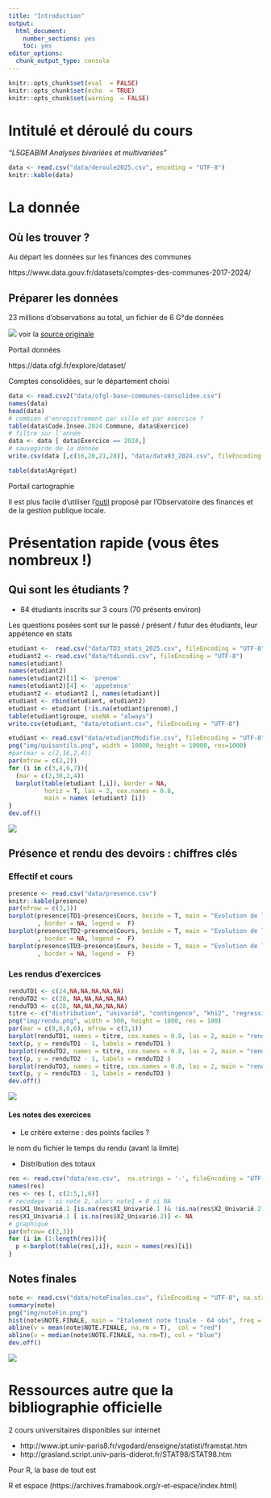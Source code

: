 ```yaml
---
title: "Introduction"
output:
  html_document:
    number_sections: yes
    toc: yes
editor_options:
  chunk_output_type: console
---
```


```r
knitr::opts_chunk$set(eval  = FALSE)
knitr::opts_chunk$set(echo  = TRUE)
knitr::opts_chunk$set(warning  = FALSE)
``` 


# Intitulé et déroulé du cours


*"L5GEABIM Analyses bivariées et multivariées"*




```r
data <- read.csv("data/deroule2025.csv", encoding = "UTF-8")
knitr::kable(data)
```


# La donnée

## Où les trouver ?

Au départ les données sur les finances des communes

https://www.data.gouv.fr/datasets/comptes-des-communes-2017-2024/



## Préparer les données

23 millions d'observations au total, un fichier de 6 G°de données

![](img/source.png)
voir la [source originale]( https://data.ofgl.fr/explore/dataset/ofgl-base-communes/table/?disjunctive.nomen&disjunctive.agregat&disjunctive.tranche_revenu_imposable_par_habitant&disjunctive.tranche_population&disjunctive.epci_name&disjunctive.reg_name&disjunctive.dep_name&disjunctive.com_name&sort=exer)


Portail données

https://data.ofgl.fr/explore/dataset/

Comptes consolidées, sur le département choisi


```r
data <- read.csv2("data/ofgl-base-communes-consolidee.csv")
names(data)
head(data)
# combien d'enregistrement par ville et par exercice ?
table(data$Code.Insee.2024.Commune, data$Exercice)
# filtre sur l'année
data <- data [ data$Exercice == 2024,]
# sauvegarde de la donnée
write.csv(data [,c(16,20,21,28)], "data/data93_2024.csv", fileEncoding = "UTF-8")

table(data$Agrégat)
```

Portail cartographie

Il est plus facile d'utiliser l'[outil](https://data.ofgl.fr/pages/cartographie/) proposé par l'Observatoire des finances et de la gestion publique locale.




# Présentation rapide (vous êtes nombreux !)

## Qui sont les étudiants ?

- 84 étudiants inscrits sur 3 cours (70 présents environ)

Les questions posées sont sur le passé / présent / futur des étudiants, leur appétence en stats

```r
etudiant <-  read.csv("data/TD3_stats_2025.csv", fileEncoding = "UTF-8")
etudiant2 <- read.csv("data/tdLundi.csv", fileEncoding = "UTF-8")
names(etudiant)
names(etudiant2)
names(etudiant2)[1] <- 'prenom'
names(etudiant2)[4] <- 'appetence'
etudiant2 <- etudiant2 [, names(etudiant)]
etudiant <- rbind(etudiant, etudiant2)
etudiant <- etudiant [!is.na(etudiant$prenom),]
table(etudiant$groupe, useNA = "always")
write.csv(etudiant, "data/etudiant.csv", fileEncoding = "UTF-8")
```


```r
etudiant <- read.csv("data/etudiantModifie.csv", fileEncoding = "UTF-8")
png("img/quisontils.png", width = 10000, height = 10000, res=1000)
#par(mar = c(2,16,2,4))
par(mfrow = c(2,2))
for (i in c(3,4,6,7)){
  (mar = c(2,30,2,4))
  barplot(table(etudiant [,i]), border = NA,
          horiz = T, las = 2, cex.names = 0.8, 
          main = names (etudiant) [i])
}
dev.off()
```



![](img/quisontils.png)


## Présence et rendu des devoirs : chiffres clés

### Effectif et cours

```r
presence <- read.csv("data/presence.csv")
knitr::kable(presence)
par(mfrow = c(3,1))
barplot(presence$TD1~presence$Cours, beside = T, main = "Evolution de la présence groupe 1", xlab = "cours", ylab = "nb" 
        , border = NA, legend =  F)
barplot(presence$TD2~presence$Cours, beside = T, main = "Evolution de la présence groupe 2", xlab = "cours", ylab = "nb" 
        , border = NA, legend =  F)
barplot(presence$TD3~presence$Cours, beside = T, main = "Evolution de la présence groupe 3", xlab = "cours", ylab = "nb" 
        , border = NA, legend =  F)
```





### Les rendus d'exercices



```r
renduTD1 <- c(24,NA,NA,NA,NA,NA)
renduTD2 <- c(28, NA,NA,NA,NA,NA)
renduTD3 <- c(28, NA,NA,NA,NA,NA)
titre <- c("distribution", "univarié", "contingence", "khi2", "regression", "1er script")
png("img/rendu.png", width = 500, height = 1000, res = 100)
par(mar = c(8,6,6,6), mfrow = c(3,1))
barplot(renduTD1, names = titre, cex.names = 0.8, las = 2, main = "rendu devoirs Gr 1 (effectif 30 étudiants)", border = NA)
text(p, y = renduTD1 - 1, labels = renduTD1 )
barplot(renduTD2, names = titre, cex.names = 0.8, las = 2, main = "rendu devoirs Gr 2 (effectif 36 étudiants)", border = NA)
text(p, y = renduTD2 - 1, labels = renduTD2 )
barplot(renduTD3, names = titre, cex.names = 0.8, las = 2, main = "rendu devoirs Gr 1 (effectif 20 étudiants)", border = NA)
text(p, y = renduTD3 - 1, labels = renduTD3 )
dev.off()
```

![](img/rendu.png)

#### Les notes des exercices


- Le critère externe : des points faciles ?

le nom du fichier
le temps du rendu (avant la limite)

- Distribution des totaux

```r
res <- read.csv("data/exo.csv",  na.strings = '-', fileEncoding = "UTF-8")
names(res)
res <- res [, c(2:5,1,6)]
# recodage : si note 2, alors note1 = 0 si NA
res$X1_Univarié.1 [is.na(res$X1_Univarié.1 )& !is.na(res$X2_Univarié.2)] <- 0
res$X1_Univarié.1 [ is.na(res$X2_Univarié.2)] <- NA
# graphique
par(mfrow= c(2,3))
for (i in (1:length(res))){
  p <-barplot(table(res[,i]), main = names(res)[i])
}
```




## Notes finales



```r
note <- read.csv("data/noteFinales.csv", fileEncoding = "UTF-8", na.strings = c("EN ATTENTE", "NA","-"), dec = ",")
summary(note)
png("img/noteFin.png")
hist(note$NOTE.FINALE, main = "Etalement note finale - 64 obs", freq = T, border = NA)
abline(v = mean(note$NOTE.FINALE, na.rm = T),  col = "red")
abline(v = median(note$NOTE.FINALE, na.rm=T), col = "blue")
dev.off()
```

![](img/noteFin.png)

# Ressources autre que la bibliographie officielle

2 cours universitaires disponibles sur internet

- http://www.ipt.univ-paris8.fr/vgodard/enseigne/statisti/framstat.htm
- http://grasland.script.univ-paris-diderot.fr/STAT98/STAT98.htm

Pour R, la base de tout est 

R et espace (https://archives.framabook.org/r-et-espace/index.html)


